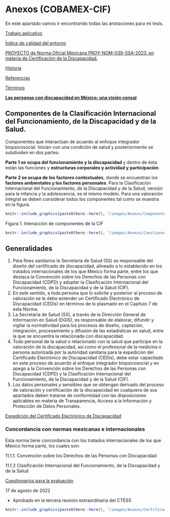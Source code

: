 # Anexos (COBAMEX-CIF) {.unnumbered}

En este apartado vamos ir encontrando todas las anotaciones para mi tesis. 

[Trabajo aplicativo ](https://www.notion.so/Trabajo-aplicativo-fd58ff87299e4b68863daa68eb471239?pvs=21) 

[Índice de calidad del entorno](https://www.notion.so/ndice-de-calidad-del-entorno-ad60345edd864bc6ac9b132fb90b033f?pvs=21) 

[PROYECTO de Norma Oficial Mexicana PROY-NOM-039-SSA-2023, en materia de Certificación de la Discapacidad.](https://www.notion.so/PROYECTO-de-Norma-Oficial-Mexicana-PROY-NOM-039-SSA-2023-en-materia-de-Certificaci-n-de-la-Discapac-1e8d63a6634741dba9a16687a0341866?pvs=21)

[Historia ](https://www.notion.so/Historia-81de3d74c9aa4ffebd2766cb21312c7e?pvs=21)

[Referencias](https://www.notion.so/Referencias-6dacbdd8da30450fa1b6c683fa349fc9?pvs=21)

[Términos](https://www.notion.so/T-rminos-bb8c8b2d227840ce943d139d71a67c68?pvs=21)

[**Las personas con discapacidad en México: una visión censal**](https://www.notion.so/Las-personas-con-discapacidad-en-M-xico-una-visi-n-censal-fce0fe5bc6244aec908303615824c6eb?pvs=21)

## Componentes de la Clasificación Internacional del Funcionamiento, de la Discapacidad y de la Salud. {-}

Componentes que interactúan de acuerdo al enfoque integrador biopsicosocial. Inician con una condición de salud y posteriormente se subdividen en dos partes: 

**Parte 1 se ocupa del funcionamiento y la discapacidad** y dentro de ésta están las funciones y **estructuras corporales y actividad y participación**. 

**Parte 2 se ocupa de los factores contextuales**, donde se encuentran los **factores ambientales y los factores personales**. Para la Clasificación Internacional del Funcionamiento, de la Discapacidad y de la Salud, versión para la infancia y la adolescencia, es el mismo modelo. Para una valoración integral se deben considerar todos los componentes tal como se muestra en la figura.  

<a href="/images/Anexos/Componentes_CIF.png" data-lightbox="image-1" data-title="Componentes_CIF">
```r
knitr::include_graphics(paste0(here::here(), "/images/Anexos/Componentes_CIF.png"))
```
</a>

Figura 1. Interacción de componentes de la CIF

<a href="/images/Anexos/Cuestionarios_CEDis.png" data-lightbox="image-1" data-title="Cuestionarios_CEDis">
```r
knitr::include_graphics(paste0(here::here(), "/images/Anexos/Cuestionarios_CEDis.png"))
```
</a>

## Generalidades {-}

1. Para fines sanitarios la Secretaría de Salud (SS) es responsable del diseño del certificado de discapacidad, alineado a lo establecido en los tratados internacionales de los que México forma parte, entre los que destaca la Convención sobre los Derechos de las Personas con Discapacidad (CDPD) y adoptar la Clasificación Internacional del Funcionamiento, de la Discapacidad y de la Salud (CIF).   
2. En este sentido, a toda persona que lo solicite y posterior al proceso de valoración se le debe extender un Certificado Electrónico de Discapacidad (CEDis) en términos de lo plasmado en el Capítulo 7 de esta Norma.   
3. La Secretaría de Salud (SS), a través de la Dirección General de Información en Salud (DGIS), es responsable de elaborar, difundir y vigilar la normatividad para los procesos de diseño, captación, integración, procesamiento y difusión de las estadísticas en salud, entre la que se encuentra la relacionada con discapacidad.    
4. Todo personal de la salud o relacionado con la salud que participe en la valoración de la discapacidad, así como el profesional de la medicina o persona autorizada por la autoridad sanitaria para la expedición del Certificado Electrónico de Discapacidad (CEDis), debe estar capacitado en este proceso de acuerdo al enfoque integrador biopsicosocial y en apego a la Convención sobre los Derechos de las Personas con Discapacidad (CDPD) y la Clasificación Internacional del Funcionamiento, de la Discapacidad y de la Salud (CIF).   
5. Los datos personales y sensibles que se obtengan derivado del proceso de valoración y certificación de la discapacidad en cualquiera de sus apartados deben tratarse de conformidad con las disposiciones aplicables en materia de Transparencia, Acceso a la Información y Protección de Datos Personales.    
 
[Expedición del Certificado Electrónico de Discapacidad](https://www.notion.so/Expedici-n-del-Certificado-Electr-nico-de-Discapacidad-389e0fe809ca4d36af13d8ad81a31ea6?pvs=21)

### **Concordancia con normas mexicanas e internacionales**  {-}  

Esta norma tiene concordancia con los tratados internacionales de los que México forma parte, los cuales son:  

11.1.1. Convención sobre los Derechos de las Personas con Discapacidad  

11.1.2 Clasificación Internacional del Funcionamiento, de la Discapacidad y de la Salud   

[Cuestionarios para la evaluación](https://www.notion.so/Cuestionarios-para-la-evaluaci-n-62628c733f6349f296a5de3e701770e0?pvs=21)

17 de agosto de 2022

- Aprobado en la tercera reunión extraordinaria del CTESS  

<a href="/images/Anexos/CertificadoDiscapacidad.png" data-lightbox="image-1" data-title="CertificadoDiscapacidad">
```r
knitr::include_graphics(paste0(here::here(), "/images/Anexos/CertificadoDiscapacidad.png"))
```
</a>


